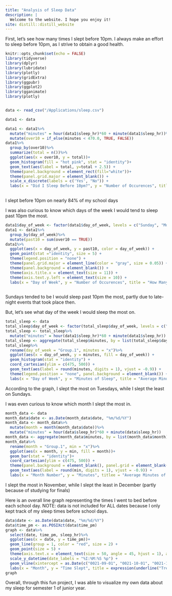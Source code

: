 ```yaml
---
title: "Analysis of Sleep Data"
description: |
  Welcome to the website. I hope you enjoy it!
site: distill::distill_website
---
```


First, let's see how many times I slept before 10pm. I always make an effort to sleep before 10pm, as I strive to obtain a good health.



```r
knitr::opts_chunk$set(echo = FALSE)
library(tidyverse)
library(dplyr)
library(lubridate)
library(plotly)
library(gridExtra)
library(ggpubr)
library(ggplot2)
library(gganimate)
library(plotly)


data <- read_csv("/Applications/sleep.csv")
```


```r
data1 <- data

data1 <- data1%>%
  mutate("minutes" = hour(data1$sleep_hr)*60 + minute(data1$sleep_hr))%>%
  mutate(over10 = if_else(minutes < 470.0, TRUE, FALSE))
data1%>%
  group_by(over10)%>%
  summarize(total = n())%>%
  ggplot(aes(x = over10, y = total))+
  geom_histogram(fill = "hot pink", stat = "identity")+
  geom_text(aes(label = total, y=total + 2.5)) + 
  theme(panel.background = element_rect(fill="white"))+
  theme(panel.grid.major = element_blank()) + 
  scale_x_discrete(labels = c('Yes', "No")) + 
  labs(x = "Did I Sleep Before 10pm?", y = "Number of Occurences", title = "How Many Times Did I Sleep Before 10pm in Semester 1 of Junior Year?")
  
```
<aside>

I slept before 10pm on nearly 84% of my school days

</aside>


I was also curious to know which days of the week I would tend to sleep past 10pm the most.


```r
data1$day_of_week <- factor(data1$day_of_week, levels = c("Sunday", "Monday", "Tuesday", "Wednesday", "Thursday"))
data1 <- data1%>%
  group_by(day_of_week)%>%
  mutate(past10 = sum(over10 == TRUE))
data1%>%
  ggplot(aes(x = day_of_week, y = past10, color = day_of_week)) + 
  geom_point(stat ="identity", size = 5) + 
  theme(legend.position = "none") + 
  theme(panel.grid.major = element_line(color = "gray", size = 0.05)) + 
  theme(panel.background = element_blank()) + 
  theme(axis.title.x = element_text(size = 11)) +
  theme(axis.text.y.left = element_text(size = 10)) +
  labs(x = "Day of Week", y = "Number of Occurences", title = "How Many Times Each Day of the Week Did I Sleep Past 10pm?")
  
```
<aside>

Sundays tended to be I would sleep past 10pm the most, partly due to late-night events that took place then.

</aside>


But, let's see what day of the week I would sleep the most on.

```r
total_sleep <- data
total_sleep$day_of_week <- factor(total_sleep$day_of_week, levels = c("Sunday", "Monday", "Tuesday", "Wednesday", "Thursday"))
total_sleep <- total_sleep%>%
  mutate("minutes" = hour(data1$sleep_hr)*60 + minute(data1$sleep_hr))
total_sleep <- aggregate(total_sleep$minutes, by = list(total_sleep$day_of_week), FUN=mean)
total_sleep%>%
  rename(day_of_week = "Group.1", minutes = "x")%>%
  ggplot(aes(x = day_of_week, y = minutes, fill = day_of_week)) + 
  geom_histogram(stat = "identity") +
  coord_cartesian(ylim = c(475, 500)) + 
  geom_text(aes(label = round(minutes, digits = 1), vjust = -0.9)) + 
  theme(legend.position = "none", panel.background = element_blank()) + 
  labs(x = "Day of Week", y = "Minutes of Sleep", title = "Average Minutes of Sleep By Day of Week")
```

<aside>

According to the graph, I slept the most on Tuesdays, while I slept the least on Sundays.

</aside>


I was even curious to know which month I slept the most in.


```r
month_data <- data
month_data$date <- as.Date(month_data$date, "%m/%d/%Y")
month_data <- month_data%>%
  mutate(month = month(month_data$date))%>%
  mutate("minutes" = hour(data$sleep_hr)*60 + minute(data$sleep_hr))
month_data <- aggregate(month_data$minutes, by = list(month_data$month), FUN = mean)
month_data%>%
  rename(month = "Group.1", min = "x")%>%
  ggplot(aes(x = month, y = min, fill = month))+
  geom_bar(stat = "identity")+
  coord_cartesian(ylim = c(475, 500)) + 
  theme(panel.background = element_blank(), panel.grid = element_blank(),legend.position = "none") +
  geom_text(aes(label = round(min, digits = 1), vjust = -0.9)) + 
  labs(x = "Month Number", y = "Minutes", titlee = "Average Minutes of Sleep By Month")

```


<aside>

I slept the most in November, while I slept the least in December (partly because of studying for finals)

</aside>


Here is an overall line graph representing the times I went to bed before each school day. 
NOTE: data is not included for ALL dates because I only kept track of my sleep times before school days. 

```r
data$date <- as.Date(data$date, "%m/%d/%Y")
data$time_pm <- as.POSIXct(data$time_pm)
graph <- data%>%
  select(date, time_pm, sleep_hr)%>%
  ggplot(aes(x = date, y = time_pm))+
  geom_line(group = 1, color = "red", size = 2) + 
  geom_point(size = 5) +
  theme(axis.text.x = element_text(size = 50, angle = 45, hjust = 1), axis.text.y = element_text(size = 40), panel.background = element_blank(), axis.title = element_text(size = 35), plot.title = element_text(size = 50, color = "red"))+
  scale_y_datetime(date_labels = "%I:%M:%S %p") +
  geom_vline(xintercept = as.Date(c("0021-09-01", "0021-10-01", "0021-11-01", "0021-12-01"))) +
  labs(x = "Month", y = "Time Slept", title = expression(underline("Trend of Sleeping Times")))
graph
```


Overall, through this fun project, I was able to visualize my own data about my sleep for semester 1 of junior year. 

